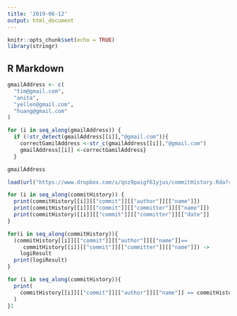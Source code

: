 ```yaml
---
title: '2019-06-12'
output: html_document
---
```


```r
knitr::opts_chunk$set(echo = TRUE)
library(stringr)
```

## R Markdown

```r
gmailAddress <- c(
  "tim@gmail.com",
  "anita",
  "yellen@gmail.com",
  "huang@gmail.com"
)
```

```r
for (i in seq_along(gmailAddress)) {
  if (!str_detect(gmailAddress[[i]],"@gmail.com")){
    correctGamilAddress <-str_c(gmailAddress[[i]],"@gmail.com")
    gmailAddress[[i]] <-correctGamilAddress}
  }
```

```r
gmailAddress
```
```r
load(url("https://www.dropbox.com/s/qnz9paigf61yjus/commitHistory.Rda?raw=1"))
```

```r
for (i in seq_along(commitHistory)) {
  print(commitHistory[[i]][["commit"]][["author"]][["name"]])
  print(commitHistory[[i]][["commit"]][["committer"]][["name"]])
  print(commitHistory)[[i]][["commit"]][["committer"]][["date"]]
}
```

```r
for(i in seq_along(commitHistory)){
  (commitHistory[[i]][["commit"]][["author"]][["name"]]==
     commitHistory[[i]][["commit"]][["committer"]][["name"]]) ->
    logiResult
  print(logiResult)  
}
```

```r
for (i in seq_along(commitHistory)){
  print(
    commitHistory[[i]][["commit"]][["author"]][["name"]] == commitHistory[[i]][["commit"]][["committer"]][["name"]]
  )
}1
```

